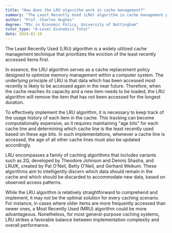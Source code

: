 ```yaml
---
title: "How does the LRU algorithm work in cache management?"
summary: "The Least Recently Used (LRU) algorithm in cache management prioritizes efficiency by removing the least recently accessed items to optimize storage and improve performance."
author: "Prof. Charles Hughes"
degree: "MSc in Economic Policy, University of Nottingham"
tutor_type: "A-Level Economics Tutor"
date: 2024-01-16
---
```


The Least Recently Used (LRU) algorithm is a widely utilized cache management technique that prioritizes the eviction of the least recently accessed items first.

In essence, the LRU algorithm serves as a cache replacement policy designed to optimize memory management within a computer system. The underlying principle of LRU is that data which has been accessed most recently is likely to be accessed again in the near future. Therefore, when the cache reaches its capacity and a new item needs to be loaded, the LRU algorithm will remove the item that has not been accessed for the longest duration.

To effectively implement the LRU algorithm, it is necessary to keep track of the usage history of each item in the cache. This tracking can become computationally expensive, as it requires maintaining "age bits" for each cache line and determining which cache line is the least recently used based on these age bits. In such implementations, whenever a cache line is accessed, the age of all other cache lines must also be updated accordingly.

LRU encompasses a family of caching algorithms that includes variants such as 2Q, developed by Theodore Johnson and Dennis Shasha, and LRU/K, created by Pat O'Neil, Betty O'Neil, and Gerhard Weikum. These algorithms aim to intelligently discern which data should remain in the cache and which should be discarded to accommodate new data, based on observed access patterns.

While the LRU algorithm is relatively straightforward to comprehend and implement, it may not be the optimal solution for every caching scenario. For instance, in cases where older items are more frequently accessed than newer ones, a Most Recently Used (MRU) algorithm could be more advantageous. Nonetheless, for most general-purpose caching systems, LRU strikes a favorable balance between implementation complexity and overall performance.
    